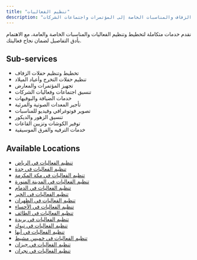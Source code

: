 ```yaml
---
title: "تنظيم الفعاليات"
description: "خدمات تنظيم وتنسيق متكاملة لجميع أنواع الفعاليات، من حفلات الزفاف والمناسبات الخاصة إلى المؤتمرات واجتماعات الشركات."
---
```

نقدم خدمات متكاملة لتخطيط وتنظيم الفعاليات والمناسبات الخاصة والعامة، مع الاهتمام بأدق التفاصيل لضمان نجاح فعاليتك.

## Sub-services

*   تخطيط وتنظيم حفلات الزفاف
*   تنظيم حفلات التخرج وأعياد الميلاد
*   تجهيز المؤتمرات والمعارض
*   تنسيق اجتماعات وفعاليات الشركات
*   خدمات الضيافة والبوفيهات
*   تأجير المعدات الصوتية والمرئية
*   تصوير فوتوغرافي وفيديو للمناسبات
*   تنسيق الزهور والديكور
*   توفير الكوشات وتزيين القاعات
*   خدمات الترفيه والفرق الموسيقية

## Available Locations

* [تنظيم الفعاليات في الرياض](/services/event-planning/riyadh)
* [تنظيم الفعاليات في جدة](/services/event-planning/jeddah)
* [تنظيم الفعاليات في مكة المكرمة](/services/event-planning/makkah)
* [تنظيم الفعاليات في المدينة المنورة](/services/event-planning/medina)
* [تنظيم الفعاليات في الدمام](/services/event-planning/dammam)
* [تنظيم الفعاليات في الخبر](/services/event-planning/khobar)
* [تنظيم الفعاليات في الظهران](/services/event-planning/dhahran)
* [تنظيم الفعاليات في الأحساء](/services/event-planning/al-ahsa)
* [تنظيم الفعاليات في الطائف](/services/event-planning/taif)
* [تنظيم الفعاليات في بريدة](/services/event-planning/buraidah)
* [تنظيم الفعاليات في تبوك](/services/event-planning/tabuk)
* [تنظيم الفعاليات في أبها](/services/event-planning/abha)
* [تنظيم الفعاليات في خميس مشيط](/services/event-planning/khamis-mushait)
* [تنظيم الفعاليات في جيزان](/services/event-planning/jizan)
* [تنظيم الفعاليات في نجران](/services/event-planning/najran)
